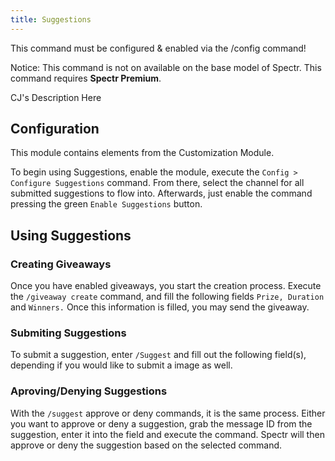 ```yaml
---
title: Suggestions
---
```


<Warning>This command must be configured & enabled via the /config command!</Warning>

<Info>Notice: This command is not on available on the base model of Spectr. This command requires **Spectr Premium**.</Info>

CJ's Description Here

## Configuration

<Info>This module contains elements from the Customization Module.</Info>

To begin using Suggestions, enable the module, execute the `Config > Configure Suggestions` command. From there, select the channel for all submitted suggestions to flow into. Afterwards, just enable the command pressing the green `Enable Suggestions` button.

## Using Suggestions
### Creating Giveaways
Once you have enabled giveaways, you start the creation process. Execute the `/giveaway create` command, and fill the following fields `Prize, Duration` and `Winners.` Once this information is filled, you may send the giveaway.

### Submiting Suggestions
To submit a suggestion, enter `/Suggest` and fill out the following field(s), depending if you would like to submit a image as well.
### Aproving/Denying Suggestions
With the `/suggest` approve or deny commands, it is the same process. Either you want to approve or deny a suggestion, grab the message ID from the suggestion, enter it into the field and execute the command. Spectr will then approve or deny the suggestion based on the selected command.